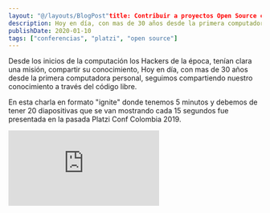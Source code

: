 ```yaml
---
layout: "@/layouts/BlogPost"title: Contribuir a proyectos Open Source como reto profesional
description: Hoy en día, con mas de 30 años desde la primera computadora personal, seguimos compartiendo nuestro conocimiento a través del código libre.
publishDate: 2020-01-10
tags: ["conferencias", "platzi", "open source"]
---
```


Desde los inicios de la computación los Hackers de la época, tenían clara una misión, compartir su conocimiento, Hoy en día, con mas de 30 años desde la primera computadora personal, seguimos compartiendo nuestro conocimiento a través del código libre.

En esta charla en formato "ignite" donde tenemos 5 minutos y debemos de tener 20 diapositivas que se van mostrando cada 15 segundos fue presentada en la pasada Platzi Conf Colombia 2019.

<div className="embed-container">
<iframe src="https://www.youtube.com/embed/dsnN1x48kVs" title="YouTube video player" frameborder="0" allow="accelerometer; autoplay; clipboard-write; encrypted-media; gyroscope; picture-in-picture" allowfullscreen></iframe>
</div>
